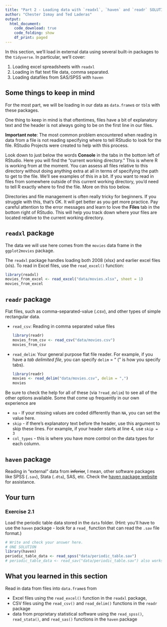 ```yaml
---
title: "Part 2 - Loading data with `readxl`, `haven` and `readr` SOLUTIONS"
author: "Chester Ismay and Ted Laderas"
output: 
  html_document:
    code_download: true
    code_folding: show
    df_print: paged
---
```


In this section, we'll load in external data using several built-in packages to the `tidyverse`. In particular, we'll cover:

1. Loading excel spreadsheets with `readxl`
2. Loading in flat text file data, comma separated.
3. Loading datafiles from SAS/SPSS with `haven`


## Some things to keep in mind

For the most part, we will be loading in our data as `data.frame`s or `tbl`s with these packages. 

One thing to keep in mind is that oftentimes, files have a bit of explanatory text and the header is not always going to be on the first line in our files.

**Important note**: The most common problem encountered when reading in data from a file is not reading specifying where to tell RStudio to look for the file. RStudio Projects were created to help with this process.

Look down to just below the words **Console** in the tabs in the bottom left of RStudio. Here you will find the "current working directory." This is where R is working from at the moment. You can assess all files relative to this directory without doing anything extra at all in terms of specifying the path to get to the file. We'll see examples of this in a bit. If you want to read in files from somewhere outside of this current working directory, you'd need to tell R exactly where to find the file. More on this too below.

Directories and file management is often really tricky for beginners. If you struggle with this, that's OK. It will get better as you get more practice. Pay careful attention to the error messages and learn to love the **Files** tab in the bottom right of RStudio. This will help you track down where your files are located relative to the current working directory.

## `readxl` package

The data we will use here comes from the `movies` data frame in the `ggplot2movies` package.

The `readxl` package handles loading both 2008 (xlsx) and earlier excel files (xls). To read in Excel files, use the `read_excel()` function:

```r
library(readxl)
movies_from_excel <- read_excel("data/movies.xlsx", sheet = 1)
movies_from_excel
```

## `readr` package

Flat files, such as comma-separated-value (.csv), and other types of simple rectangular data.

- `read_csv`: Reading in comma separated value files

    ```r
    library(readr)
    movies_from_csv <- read_csv("data/movies.csv")
    movies_from_csv
    ```

- `read_delim`: Your general purpose flat file reader. For example, if you have a *tab delimited file*, you can specify `delim` = "\t" ("\t" is how you specify tabs). 

    ```r
    library(readr)
    movies <- read_delim("data/movies.csv", delim = ",")
    movies
    ```

Be sure to check the help for all of these (via `?read_delim`) to see all of the other options available. Some that come up frequently in our own experience are 

- `na` - If your missing values are coded differently than `NA`, you can set the value here.
- `skip` - if there's explanatory text before the header, use this argument to skip these lines. For example, if your header starts at line 4, use `skip = 3` 
- `col_types` - this is where you have more control on the data types for each column.

## `haven` package

Reading in "external" data from ~~inferior~~, I mean, other software packages like SPSS (`.sav`), Stata (`.dta`), SAS, etc. Check the [haven package website](http://haven.tidyverse.org/) for assistance.

## Your turn

### Exercise 2.1

Load the periodic table data stored in the `data` folder. (Hint: you'll have to use the `haven` package - look for a `read_` function that can read the `.sav` file format.)

```r
# Write and check your answer here.
# ONE SOLUTION
library(haven)
periodic_table_data <- read_spss("data/periodic_table.sav")
# periodic_table_data <- read_sav("data/periodic_table.sav") also works
```

## What you learned in this section

Read in data from files into `data.frame`s from

- Excel files using the `read_excel()` function in the `readxl` package,
- CSV files using the `read_csv()` and `read_delim()` functions in the `readr` package
- data from proprietary statistical software using the `read_spss()`, `read_stata()`, and `read_sas()` functions in the `haven` package


